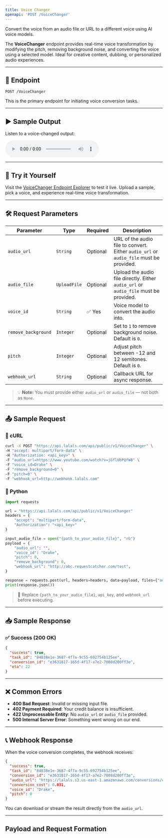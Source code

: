 ```yaml
---
title: Voice Changer
openapi: 'POST /VoiceChanger'
---
```


Convert the voice from an audio file or URL to a different voice using AI voice models.

The **VoiceChanger** endpoint provides real-time voice transformation by modifying the pitch, removing background noise, and converting the voice using a selected model. Ideal for creative content, dubbing, or personalized audio experiences.

---

## 📡 Endpoint

```http
POST /VoiceChanger
```

This is the primary endpoint for initiating voice conversion tasks.


---

## ▶️ Sample Output

Listen to a voice-changed output:

<audio controls>
  <source src="/audiosamples/voicechanger_sample.wav" type="audio/wav" />
  Your browser does not support the audio element.
</audio>

---

## 🧪 Try it Yourself

Visit the [VoiceChanger Endpoint Explorer](/api-documentation/endpoint/VoiceChanger) to test it live. Upload a sample, pick a voice, and experience real-time voice transformation.

---

## 🛠️ Request Parameters

| Parameter           | Type        | Required | Description                                                                 |
|--------------------|-------------|----------|-----------------------------------------------------------------------------|
| `audio_url`        | `String`    | Optional | URL of the audio file to convert. Either `audio_url` or `audio_file` must be provided. |
| `audio_file`       | `UploadFile`| Optional | Upload the audio file directly. Either `audio_url` or `audio_file` must be provided. |
| `voice_id`         | `String`    | ✅ Yes   | Voice model to convert the audio into.                                      |
| `remove_background`| `Integer`   | Optional | Set to `1` to remove background noise. Default is `0`.                      |
| `pitch`            | `Integer`   | Optional | Adjust pitch between -12 and 12 semitones. Default is `0`.                  |
| `webhook_url`      | `String`    | Optional | Callback URL for async response.                                            |

> 💡 **Note:** You must provide either `audio_url` or `audio_file` — not both as `None`.

---

## 📤 Sample Request

### 🐚 cURL

```bash
curl -X POST "https://api.lalals.com/api/public/v1/VoiceChanger" \
-H "accept: multipart/form-data" \
-H "Authorization: <api_key>" \
-F "audio_url=https://www.youtube.com/watch?v=jGflUbPQfW8" \
-F "voice_id=Drake" \
-F "remove_background=0" \
-F "pitch=0" \
-F "webhook_url=http://webhook.lalals.com"
```

### 🐍 Python

```python
import requests

url = "https://api.lalals.com/api/public/v1/VoiceChanger"
headers = {
    "accept": "multipart/form-data",
    "Authorization": "<api_key>"
}

input_audio_file = open("{path_to_your_audio_file}", "rb")
payload = {
    "audio_url": "",
    "voice_id": "Drake",
    "pitch": 0,
    "remove_background": 0,
    "webhook_url": "http://abc.requestcatcher.com/test",
}

response = requests.post(url, headers=headers, data=payload, files={"audio_file": input_audio_file})
print(response.json())
```

> 🔐 Replace `{path_to_your_audio_file}`, `api_key`, and `webhook_url` before executing.

---

## 📥 Sample Response

### ✅ Success (200 OK)

```json
{
  "success": true,
  "task_id": "84038e1e-3687-4f7a-9c55-692754b125ee",
  "conversion_id": "e3631817-165d-4f17-a7e2-7008d200ff3e",
  "eta": 22
}
```

---

## ❌ Common Errors

- **400 Bad Request**: Invalid or missing input file.
- **402 Payment Required**: Your credit balance is insufficient.
- **422 Unprocessable Entity**: No `audio_url` or `audio_file` provided.
- **500 Internal Server Error**: Something went wrong on our end.

---

## 📞 Webhook Response

When the voice conversion completes, the webhook receives:

```json
{
  "success": true,
  "task_id": "84038e1e-3687-4f7a-9c55-692754b125ee",
  "conversion_id": "e3631817-165d-4f17-a7e2-7008d200ff3e",
  "audio_url": "https://lalals.s3.us-east-1.amazonaws.com/conversions/converted_audio.wav",
  "conversion_cost": 0.031,
  "voice_id": "Drake",
  "pitch": 0
}
```

You can download or stream the result directly from the `audio_url`.

---

## Payload and Request Formation
